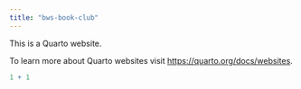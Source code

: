 ```yaml
---
title: "bws-book-club"
---
```


This is a Quarto website.

To learn more about Quarto websites visit <https://quarto.org/docs/websites>.

```r
1 + 1
```
